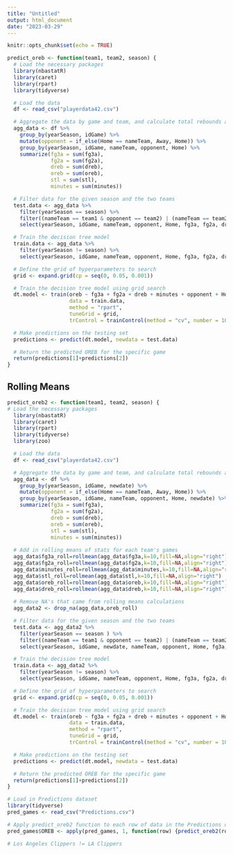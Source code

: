```yaml
---
title: "Untitled"
output: html_document
date: "2023-03-29"
---
```


```r
knitr::opts_chunk$set(echo = TRUE)
```

```r
predict_oreb <- function(team1, team2, season) {
  # Load the necessary packages
  library(nbastatR)
  library(caret)
  library(rpart)
  library(tidyverse)

  # Load the data
  df <- read_csv("playerdata42.csv")

  # Aggregate the data by game and team, and calculate total rebounds and other stats
  agg_data <- df %>%
    group_by(yearSeason, idGame) %>%
    mutate(opponent = if_else(Home == nameTeam, Away, Home)) %>%
    group_by(yearSeason, idGame, nameTeam, opponent, Home) %>%
    summarize(fg3a = sum(fg3a),
              fg2a = sum(fg2a),
              dreb = sum(dreb),
              oreb = sum(oreb),
              stl = sum(stl),
              minutes = sum(minutes))

  # Filter data for the given season and the two teams
  test.data <- agg_data %>%
    filter(yearSeason == season) %>%
    filter((nameTeam == team1 & opponent == team2) | (nameTeam == team2 & opponent == team1)) %>%
    select(yearSeason, idGame, nameTeam, opponent, Home, fg3a, fg2a, dreb, oreb, minutes, stl)

  # Train the decision tree model
  train.data <- agg_data %>%
    filter(yearSeason != season) %>%
    select(yearSeason, idGame, nameTeam, opponent, Home, fg3a, fg2a, dreb, oreb, minutes, stl)

  # Define the grid of hyperparameters to search
  grid <- expand.grid(cp = seq(0, 0.05, 0.001))

  # Train the decision tree model using grid search
  dt.model <- train(oreb ~ fg3a + fg2a + dreb + minutes + opponent + Home, 
                    data = train.data, 
                    method = "rpart", 
                    tuneGrid = grid,
                    trControl = trainControl(method = "cv", number = 10))

  # Make predictions on the testing set
  predictions <- predict(dt.model, newdata = test.data)

  # Return the predicted OREB for the specific game
  return(predictions[1]+predictions[2])
}

```

## Rolling Means

```r
predict_oreb2 <- function(team1, team2, season) {
# Load the necessary packages
  library(nbastatR)
  library(caret)
  library(rpart)
  library(tidyverse)
  library(zoo)

  # Load the data
  df <- read_csv("playerdata42.csv")

  # Aggregate the data by game and team, and calculate total rebounds and other stats
  agg_data <- df %>%
    group_by(yearSeason, idGame, newdate) %>%
    mutate(opponent = if_else(Home == nameTeam, Away, Home)) %>%
    group_by(yearSeason, idGame, nameTeam, opponent, Home, newdate) %>%
    summarize(fg3a = sum(fg3a),
              fg2a = sum(fg2a),
              dreb = sum(dreb),
              oreb = sum(oreb),
              stl = sum(stl),
              minutes = sum(minutes)) 
  
  # Add in rolling means of stats for each team's games
  agg_data$fg3a_roll=rollmean(agg_data$fg3a,k=10,fill=NA,align="right")
  agg_data$fg2a_roll=rollmean(agg_data$fg2a,k=10,fill=NA,align="right")
  agg_data$minutes_roll=rollmean(agg_data$minutes,k=10,fill=NA,align="right")
  agg_data$stl_roll=rollmean(agg_data$stl,k=10,fill=NA,align="right")
  agg_data$oreb_roll=rollmean(agg_data$oreb,k=10,fill=NA,align="right")
  agg_data$dreb_roll=rollmean(agg_data$dreb,k=10,fill=NA,align="right")
  
  # Remove NA's that came from rolling means calculations
  agg_data2 <- drop_na(agg_data,oreb_roll)

  # Filter data for the given season and the two teams
  test.data <- agg_data2 %>%
    filter(yearSeason == season ) %>%
    filter((nameTeam == team1 & opponent == team2) | (nameTeam == team2 & opponent == team1)) %>%
    select(yearSeason, idGame, newdate, nameTeam, opponent, Home, fg3a, fg2a, dreb, oreb, minutes, stl, fg3a_roll, fg2a_roll, dreb_roll, oreb_roll, stl_roll, minutes_roll)

  # Train the decision tree model
  train.data <- agg_data2 %>%
    filter(yearSeason != season) %>%
    select(yearSeason, idGame, nameTeam, opponent, Home, fg3a, fg2a, dreb, oreb, minutes, stl, fg3a_roll, fg2a_roll, dreb_roll, oreb_roll, stl_roll, minutes_roll)

  # Define the grid of hyperparameters to search
  grid <- expand.grid(cp = seq(0, 0.05, 0.001))

  # Train the decision tree model using grid search
  dt.model <- train(oreb ~ fg3a + fg2a + dreb + minutes + opponent + Home + fg3a_roll + fg2a_roll + dreb_roll + oreb_roll + stl_roll + minutes_roll, 
                    data = train.data, 
                    method = "rpart", 
                    tuneGrid = grid,
                    trControl = trainControl(method = "cv", number = 10))

  # Make predictions on the testing set
  predictions <- predict(dt.model, newdata = test.data)

  # Return the predicted OREB for the specific game
  return(predictions[1]+predictions[2])
}
```

```r
# Load in Predictions dataset
library(tidyverse)
pred_games <- read_csv("Predictions.csv")

# Apply predict_oreb2 function to each row of data in the Predictions dataset
pred_games$OREB <- apply(pred_games, 1, function(row) {predict_oreb2(row["Home"], row["Away"], 2023)})

# Los Angeles Clippers != LA Clippers
```

